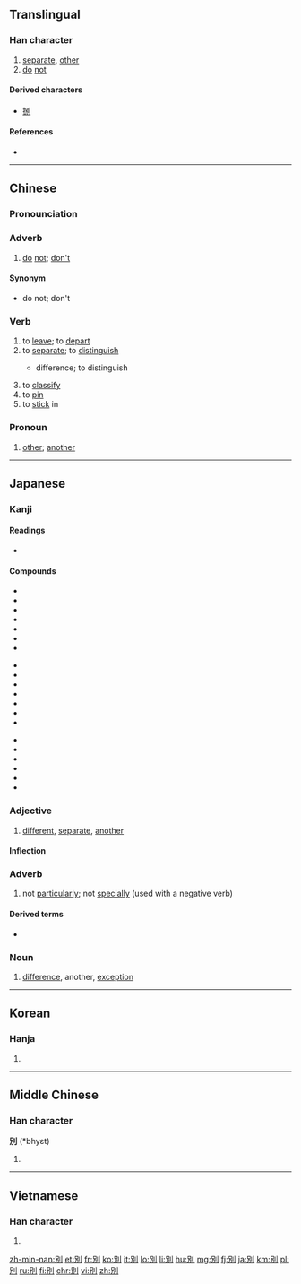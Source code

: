 {{also|别}}
==Translingual==

===Han character===
{{Han char|rn=18|rad=刀|as=05|sn=7|four=6220<sub>0</sub>|canj=口尸中弓 (RSLN)|ids=⿰[[𠮠]][[刂]]}}

# [[separate]], [[other]]
# [[do]] [[not]]

====Derived characters====
* [[捌]]

====References====
* {{Han ref|kx=0138.120|dkj=01924|dj=0312.010|hdz=10328.130|uh=5225|ud=21029|bh=A74F|bd=42831}}

----

==Chinese==

===Pronounciation===
{{zh-pron
|m=bié
|c=bit6
|mn=pa̍t
|cat=adverb
|mc=y
|oc=y
}}

===Adverb===
{{zh-adv}}

# [[do]] [[not]]; [[don't]]
#: {{zh-usex|'''別''' 去！|Don't go!|link=y}}
#: {{zh-usex|請 '''別''' 在 這裡 拍照。|Please '''do not''' take photos here.|link=y}}
#: {{zh-usex|別 '''忘''' 了 在 你 的 信 上 貼 張 郵票。|'''Don't''' forget to put a stamp on your letter.|link=y}}

====Synonym====
* {{zh-l|不要|bùyào}} do not; don't

===Verb===
{{zh-verb}}

# to [[leave]]; to [[depart]]
# to [[separate]]; to [[distinguish]]
#* {{zh-l|區別}} difference; to distinguish
# to [[classify]]
# to [[pin]]
# to [[stick]] in

===Pronoun===
{{zh-pronoun}}

# [[other]]; [[another]]
#: {{zh-usex|不要 探聽 '''別''' 人 的 事。|Don't pry into the affairs of '''others'''.|link=y}}

----

==Japanese==

===Kanji===
{{ja-kanji|grade=4|rs=刀05}}

====Readings====
* {{ja-readings|goon=[[べち]] (bechi)|kanon=[[へつ]] (hetsu)|kanyoon=[[べつ]] (betsu)|kun=[[わかれる]] (wakareru), [[わける]] (wakeru), [[わかれ]] (wakare)}}

====Compounds====
{{top3}}
* {{l|ja|sc=Jpan|別案|tr=べつあん, betsuan}}
* {{l|ja|sc=Jpan|別格|tr=べっかく, bekkaku}}
* {{l|ja|sc=Jpan|別館|tr=べっかん, bekkan}}
* {{l|ja|sc=Jpan|別件|tr=べっけん, bekken}}
* {{l|ja|sc=Jpan|別個|tr=べっこ, bekko}}
* {{l|ja|sc=Jpan|別字|tr=べつじ, betsuji}}
* {{l|ja|sc=Jpan|別所|tr=べっしょ, bessho}}
{{mid3}}
* {{l|ja|sc=Jpan|別称|tr=べっしょう, besshō}}
* {{l|ja|sc=Jpan|別荘|tr=べっそう, bessō}}
* {{l|ja|sc=Jpan|別宅|tr=べったく, bettaku}}
* {{l|ja|sc=Jpan|別天地|tr=べってんち, bettenchi}}
* {{l|ja|sc=Jpan|別途|tr=べっと, betto}}
* {{l|ja|sc=Jpan|別当|tr=べっとう, bettō}}
* {{l|ja|sc=Jpan|別府|tr=べっぷ, beppu}}
{{mid3}}
* {{l|ja|sc=Jpan|別嬪|tr=べっぴん, beppin}}
* {{l|ja|sc=Jpan|別離|tr=べつり, betsuri}}
* {{l|ja|sc=Jpan|鑑別所|tr=かんべつしょ, kanbetsusho}}
* {{l|ja|sc=Jpan|区別|tr=くべつ, kubetsu}}
* {{l|ja|sc=Jpan|個別|tr=こべつ, kobetsu}}
* {{l|ja|sc=Jpan|離別|tr=りべつ, ribetsu}}
{{bottom}}

===Adjective===
{{ja-adj|infl=な|べつ}} 

# [[different]], [[separate]], [[another]]

====Inflection====
{{ja-na|べつ}}

===Adverb===
{{ja-pos|べつ|adverb}}

# not [[particularly]]; not [[specially]] (used with a negative verb)

====Derived terms====
* {{l|ja|別に}}

===Noun===
{{ja-noun|べつ}}

# [[difference]], another, [[exception]]
----

==Korean==

===Hanja===
{{ko-hanja|hangeul=별|rv=byeol|mr=pyŏl}}

# {{defn|lang=ko|sort=刀05}}

----

==Middle Chinese==

===Han character===
'''別''' (*bhyɛt)<!--the asterisk indicates that this character appears more than four times in the Tang Dynasty corpus of literature-->

# {{defn|lang=ltc|sort=刀05}}

----

==Vietnamese==

===Han character===
{{vi-hantu|[[biệt]], [[biết]], [[bét]], [[bết]], [[bệt]], [[bịt]], [[bẹt]], [[bít]]|rs=刀05}}

# {{defn|lang=vi|sort=刀05}}

[[zh-min-nan:別]]
[[et:別]]
[[fr:別]]
[[ko:別]]
[[it:別]]
[[lo:別]]
[[li:別]]
[[hu:別]]
[[mg:別]]
[[fj:別]]
[[ja:別]]
[[km:別]]
[[pl:別]]
[[ru:別]]
[[fi:別]]
[[chr:別]]
[[vi:別]]
[[zh:別]]